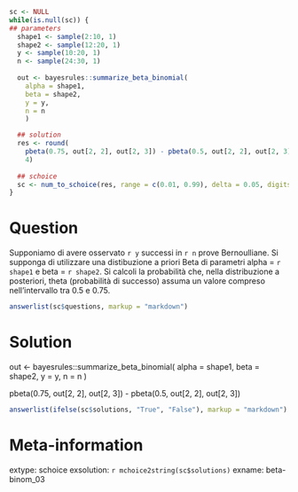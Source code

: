 ```r
sc <- NULL
while(is.null(sc)) {
## parameters
  shape1 <- sample(2:10, 1)
  shape2 <- sample(12:20, 1)
  y <- sample(10:20, 1)
  n <- sample(24:30, 1)
  
  out <- bayesrules::summarize_beta_binomial(
    alpha = shape1, 
    beta = shape2, 
    y = y, 
    n = n
    )

  ## solution
  res <- round(
    pbeta(0.75, out[2, 2], out[2, 3]) - pbeta(0.5, out[2, 2], out[2, 3]),
    4)
  
  ## schoice
  sc <- num_to_schoice(res, range = c(0.01, 0.99), delta = 0.05, digits = 4)
}
```

Question
========
Supponiamo di avere osservato `r y` successi in `r n` prove Bernoulliane.  Si supponga di utilizzare una distibuzione a priori Beta di parametri alpha = `r shape1` e beta = `r shape2`. Si calcoli la probabilità che, nella distribuzione a posteriori, theta (probabilità di successo) assuma un valore compreso nell'intervallo tra 0.5 e 0.75.

```r
answerlist(sc$questions, markup = "markdown")
```

Solution
========

  out <- bayesrules::summarize_beta_binomial(
    alpha = shape1, 
    beta = shape2, 
    y = y, 
    n = n
    )
    
  pbeta(0.75, out[2, 2], out[2, 3]) - pbeta(0.5, out[2, 2], out[2, 3])

```r
answerlist(ifelse(sc$solutions, "True", "False"), markup = "markdown")
```

Meta-information
================
extype: schoice
exsolution: `r mchoice2string(sc$solutions)`
exname: beta-binom_03

